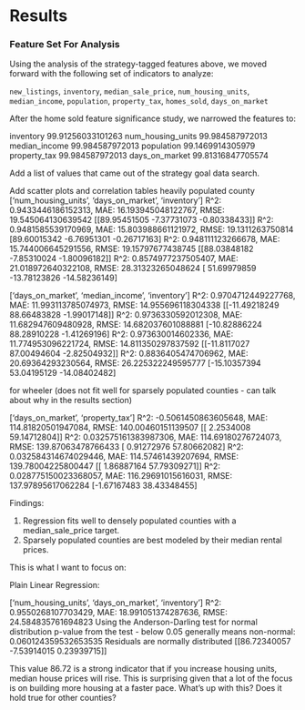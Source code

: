 # Results

### Feature Set For Analysis

Using the analysis of the strategy-tagged features above, we moved forward with the following set of indicators to analyze:

`new_listings`, `inventory`, `median_sale_price`, `num_housing_units`,
`median_income`, `population`, `property_tax`, `homes_sold`, `days_on_market`


After the home sold feature significance study, we narrowed the features to:

inventory 99.91256033101263
num_housing_units 99.984587972013
median_income 99.984587972013
population 99.1469914305979
property_tax 99.984587972013
days_on_market 99.81316847705574

Add a list of values that came out of the strategy goal data search.

Add scatter plots and correlation tables
heavily populated county
['num_housing_units', 'days_on_market', 'inventory']
R^2: 0.9433446186152313, MAE: 16.193945048122767, RMSE: 19.545064130639542
[[89.95451505 -7.37731073 -0.80338433]]
R^2: 0.9481585539170969, MAE: 15.803988661121972, RMSE: 19.1311263750814
[89.60015342 -6.76951301 -0.26717163]
R^2: 0.948111123266678, MAE: 15.744006645291556, RMSE: 19.15797677438745
[[88.03848182 -7.85310024 -1.80096182]]
R^2: 0.8574977237505407, MAE: 21.018972640322108, RMSE: 28.31323265048624
[ 51.69979859 -13.78123826 -14.58236149]


['days_on_market', 'median_income', 'inventory']
R^2: 0.9704712449227768, MAE: 11.993113785074973, RMSE: 14.955696118304338
[[-11.49218249  88.66483828  -1.99017148]]
R^2: 0.9736330592012308, MAE: 11.682947609480928, RMSE: 14.682037601088881
[-10.82886224  88.28910228  -1.41269196]
R^2: 0.973630014602336, MAE: 11.774953096221724, RMSE: 14.811350297837592
[[-11.8117027   87.00494604  -2.82504932]]
R^2: 0.8836405474706962, MAE: 20.69364293230564, RMSE: 26.225322249595777
[-15.10357394  53.04195129 -14.08402482]

for wheeler (does not fit well for sparsely populated counties - can talk about why in the results section)

['days_on_market', 'property_tax']
R^2: -0.5061450863605648, MAE: 114.81820501947084, RMSE: 140.00460151139507
[[ 2.2534008  59.14712804]]
R^2: 0.032575161383987306, MAE: 114.69180276724073, RMSE: 139.87063478766433
[ 0.91272976 57.80662082]
R^2: 0.032584314674029446, MAE: 114.57461439207694, RMSE: 139.78004225800447
[[ 1.86887164 57.79309271]]
R^2: 0.028775150023368057, MAE: 116.29691015616031, RMSE: 137.97895617062284
[-1.67167483 38.43348455]

Findings:

1.  Regression fits well to densely populated counties with a median_sale_price target.
2.  Sparsely populated counties are best modeled by their median rental prices.



This is what I want to focus on:

Plain Linear Regression:

['num_housing_units', 'days_on_market', 'inventory']
R^2: 0.9550268107703429, MAE: 18.991051374287636, RMSE: 24.584835761694823
Using the Anderson-Darling test for normal distribution
p-value from the test - below 0.05 generally means non-normal: 0.060124359532653535
Residuals are normally distributed
[[86.72340057 -7.53914015  0.23939715]]

This value 86.72 is a strong indicator that if you increase housing units, median house prices will rise.
This is surprising given that a lot of the focus is on building more housing at a faster pace.
What's up with this?  Does it hold true for other counties?